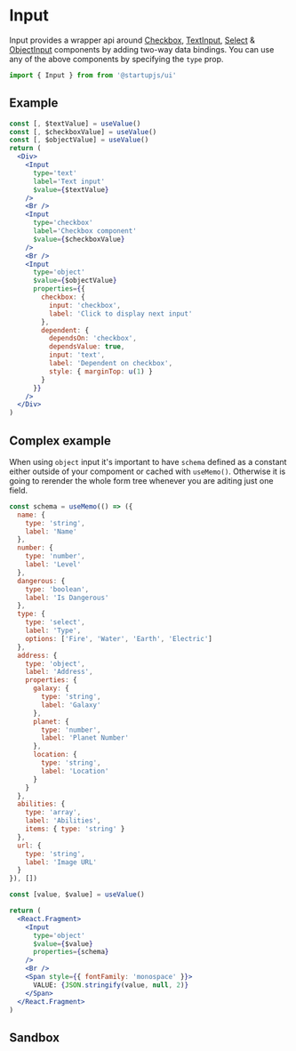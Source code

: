 
# Input

Input provides a wrapper api around [Checkbox](/docs/forms/Checkbox), [TextInput](/docs/forms/TextInput), [Select](/docs/forms/Select) & [ObjectInput](/docs/forms/ObjectInput) components by adding two-way data bindings. You can use any of the above components by specifying the `type` prop.

```jsx
import { Input } from from '@startupjs/ui'
```

## Example

```jsx example
const [, $textValue] = useValue()
const [, $checkboxValue] = useValue()
const [, $objectValue] = useValue()
return (
  <Div>
    <Input
      type='text'
      label='Text input'
      $value={$textValue}
    />
    <Br />
    <Input
      type='checkbox'
      label='Checkbox component'
      $value={$checkboxValue}
    />
    <Br />
    <Input
      type='object'
      $value={$objectValue}
      properties={{
        checkbox: {
          input: 'checkbox',
          label: 'Click to display next input'
        },
        dependent: {
          dependsOn: 'checkbox',
          dependsValue: true,
          input: 'text',
          label: 'Dependent on checkbox',
          style: { marginTop: u(1) }
        }
      }}
    />
  </Div>
)
```

## Complex example

When using `object` input it's important to have `schema` defined as a constant either outside of your compoment or cached with `useMemo()`.
Otherwise it is going to rerender the whole form tree whenever you are aditing just one field.

```jsx example
const schema = useMemo(() => ({
  name: {
    type: 'string',
    label: 'Name'
  },
  number: {
    type: 'number',
    label: 'Level'
  },
  dangerous: {
    type: 'boolean',
    label: 'Is Dangerous'
  },
  type: {
    type: 'select',
    label: 'Type',
    options: ['Fire', 'Water', 'Earth', 'Electric']
  },
  address: {
    type: 'object',
    label: 'Address',
    properties: {
      galaxy: {
        type: 'string',
        label: 'Galaxy'
      },
      planet: {
        type: 'number',
        label: 'Planet Number'
      },
      location: {
        type: 'string',
        label: 'Location'
      }
    }
  },
  abilities: {
    type: 'array',
    label: 'Abilities',
    items: { type: 'string' }
  },
  url: {
    type: 'string',
    label: 'Image URL'
  }
}), [])

const [value, $value] = useValue()

return (
  <React.Fragment>
    <Input
      type='object'
      $value={$value}
      properties={schema}
    />
    <Br />
    <Span style={{ fontFamily: 'monospace' }}>
      VALUE: {JSON.stringify(value, null, 2)}
    </Span>
  </React.Fragment>
)
```

## Sandbox

<Sandbox Component={Input} />
